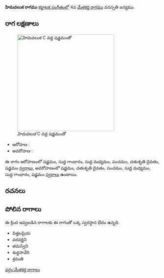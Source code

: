 {{Infobox ragam
	| name          	= హిమవలుక
	| synonym	    	= 
	| mela          	= 
	| chakra        	= 
	| janaka        	= 
	| type          	= ఔదవ
	| arohanam      	= {{svaraC|S|G1|M1|P|D2|S'}} 
	| avarohanam    	= {{svaraC|S'|D2|P|M1|G1|S}}
	| jeeva         	=
	| chhaya        	=
	| nyasa         	=
	| vishesha      	= 
	| equivalent  		= 
}}
{{కర్ణాటక సంగీత రాగాలు}}
'''హిమవలుక రాగము''' [[కర్ణాటక సంగీతం]]లో 4వ [[మేళకర్త రాగము]] వనస్పతి జన్యము. 


==రాగ లక్షణాలు==
[[Image:himavaluka_kb2wiki.png|thumb|right|316px|''హిమవలుక'' C వద్ద షడ్జమంతో]]

* ఆరోహణ : {{svaraC|S|G1|M1|P|D2|S'}} 
* అవరోహణ : {{svaraC|S'|D2|P|M1|G1|S}}

ఈ రాగం ఆరోహణంలో షడ్జమం, సుద్ద  గాంధారం, సుద్ద మధ్యమం, పంచమం, చతుశృతి దైవతం, షడ్జమం [[స్వరాలు]], అవరోహణంలో షడ్జమం, చతుశృతి దైవతం, పంచమం, సుద్ద మధ్యమం, సుద్ద  గాంధారం, షడ్జమం [[స్వరాలు]] ఉంటాయి.

==రచనలు==



==పోలిన రాగాలు==
ఈ క్రింద ఇవ్వబడిన రాగాలకు ఈ రాగంతో ఒక్క స్వరస్థాన భేదం ఉన్నది.
* విత్తలప్రియ
* వరవర్ణిని
* తమస్విని
* శుధ్ధసావేరి
* శ్రవంతి



[[వర్గం:మేళకర్త రాగాలు]]
